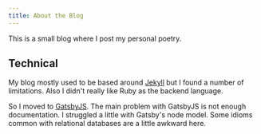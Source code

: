 ```yaml
---
title: About the Blog
---
```

This is a small blog where I post my personal poetry.

## Technical

My blog mostly used to be based around [Jekyll](https://jekyllrb.com/)
but I found a number of limitations.  Also I didn't really like Ruby
as the backend language.

So I moved to [GatsbyJS](https://www.gatsbyjs.com/). The main problem
with GatsbyJS is not enough documentation.  I struggled a little with
Gatsby's node model.  Some idioms common with relational databases are
a little awkward here.

